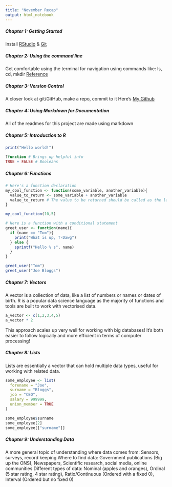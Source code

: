 ```yaml
---
title: "November Recap"
output: html_notebook
---
```


##### ***Chapter 1: Getting Started***
Install [RStudio](https://posit.co/downloads/) & [Git](https://gitforwindows.org/)

##### ***Chapter 2: Using the command line***
Get comfortable using the terminal for navigation using commands like: ls, cd, mkdir
[Reference](https://riptutorial.com/terminal/example/26023/basic-navigation-commands)

##### ***Chapter 3: Version Control***
A closer look at git/GitHub, make a repo, commit to it
Here's [My Github](https://github.com/Tomjohnsonellis)

##### ***Chapter 4: Using Markdown for Documentation***
All of the readmes for this project are made using markdown

##### ***Chapter 5: Introduction to R***

```r
print("Hello world!")

?function # Brings up helpful info
TRUE + FALSE # Booleans
```

##### ***Chapter 6: Functions***
```r
# Here's a function declaration
my_cool_function <- function(some_variable, another_variable){
  value_to_return <- some_variable + another_variable
  value_to_return # The value to be returned should be called as the last instruction
}

my_cool_function(10,5)

# Here is a function with a conditional statement
greet_user <- function(name){
  if (name == "Tom"){
    print("What is up, T-Dawg")
  } else {
    sprintf("Hello % s", name)
  }
}

greet_user("Tom")
greet_user("Joe Bloggs")
```

##### ***Chapter 7: Vectors***
A vector is a collection of data, like a list of numbers or names or dates of birth.
R is a popular data science language as the majority of functions and tools are built to work with vectorised data.
```r
a_vector <- c(1,2,3,4,5)
a_vector * 2
```
This approach scales up very well for working with big databases! It's both easier to follow logically and more efficient in terms of computer processing!

##### ***Chapter 8: Lists***
Lists are essentially a vector that can hold multiple data types, useful for working with related data.
```r
some_employee <- list(
  forename = "Joe",
  surname = "Bloggs",
  job = "CEO",
  salary = 999999,
  union_member = TRUE
)

some_employee$surname
some_employee[2]
some_employee[["surname"]]
```

##### ***Chapter 9: Understanding Data***
A more general topic of understanding where data comes from:
Sensors, surveys, record keeping
Where to find data:
Government publications (Big up the ONS), Newspapers, Scientific research, social media, online communities
Different types of data:
Nominal (apples and oranges), Ordinal (5 star rating, 4 star rating), Ratio/Continuous (Ordered with a fixed 0), Interval (Ordered but no fixed 0)

